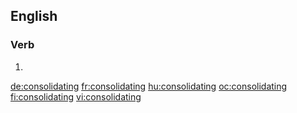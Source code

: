 ==English==

===Verb===
{{head|en}}

# {{present participle of|consolidate|lang=en}}

[[de:consolidating]]
[[fr:consolidating]]
[[hu:consolidating]]
[[oc:consolidating]]
[[fi:consolidating]]
[[vi:consolidating]]